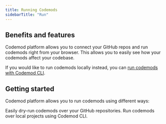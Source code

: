 ```yaml
---
title: Running Codemods
sidebarTitle: "Run"
---
```


## Benefits and features

Codemod platform allows you to connect your GitHub repos and run codemods right from your browser. This allows you to easily see how your codemods affect your codebase.

If you would like to run codemods locally instead, you can [run codemods with Codemod CLI](/deploying-codemods/cli#run).

## Getting started

Codemod platform allows you to run codemods using different ways:

<CardGroup cols={2}>
  <Card title="Running codemods in Codemod Studio" icon="laptop" href="/codemod-studio#running-codemods">
  Easily dry-run codemods over your GitHub repositories.
  </Card>
  <Card title="Running codemods with CLI" icon="terminal" href="/deploying-codemods/cli#run">
  Run codemods over local projects using Codemod CLI.
  </Card>
</CardGroup>
